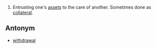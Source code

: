 #Entrusting one's [[asset]]s to the care of another.  Sometimes done as [[collateral]].

==Antonym==
*[[withdrawal]]